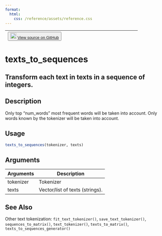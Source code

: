 ```yaml
---
format:
  html:
    css: /reference/assets/reference.css
---
```


| <button class="button"> ![](/reference/assets/GitHub-Mark-32px.png){width="20"} [View source on GitHub](https://github.com/rstudio/keras//blob/main/R/preprocessing.R#L399) </button> |
|:------------------------------:|:--------------------------------------:|

# texts_to_sequences

## Transform each text in texts in a sequence of integers.

## Description
Only top "num_words" most frequent words will be taken into account. Only words known by the tokenizer will be taken into account. 


## Usage
```r
texts_to_sequences(tokenizer, texts) 
```

## Arguments
|Arguments|Description|
|---|---|
| tokenizer | Tokenizer |
| texts | Vector/list of texts (strings). |






## See Also
Other text tokenization:  `fit_text_tokenizer()`, `save_text_tokenizer()`, `sequences_to_matrix()`, `text_tokenizer()`, `texts_to_matrix()`, `texts_to_sequences_generator()`


